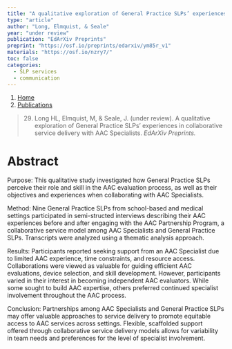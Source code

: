 ```yaml
---
title: "A qualitative exploration of General Practice SLPs’ experiences in collaborative service delivery with AAC Specialists"
type: "article"
author: "Long, Elmquist, & Seale"
year: "under review"
publication: "EdArXiv Preprints"
preprint: "https://osf.io/preprints/edarxiv/ym85r_v1"
materials: "https://osf.io/nzry7/"
toc: false
categories:
  - SLP services
  - communication
---
```


```{=html}
<nav aria-label="breadcrumb">
  <ol class="breadcrumb">
    <li class="breadcrumb-item"><a href="../../index.html">Home</a></li>
    <li class="breadcrumb-item"><a href="../../publications.html">Publications</a></li>
  </ol>
</nav>
```


> 29.	Long HL, Elmquist, M, & Seale, J. (under review). A qualitative exploration of General Practice SLPs’ experiences in collaborative service delivery with AAC Specialists. *EdArXiv Preprints.*

# Abstract

Purpose: This qualitative study investigated how General Practice SLPs perceive their role and skill in the AAC evaluation process, as well as their objectives and experiences when collaborating with AAC Specialists. 

Method: Nine General Practice SLPs from school-based and medical settings participated in semi-structed interviews describing their AAC experiences before and after engaging with the AAC Partnership Program, a collaborative service model among AAC Specialists and General Practice SLPs. Transcripts were analyzed using a thematic analysis approach. 

Results: Participants reported seeking support from an AAC Specialist due to limited AAC experience, time constraints, and resource access. Collaborations were viewed as valuable for guiding efficient AAC evaluations, device selection, and skill development. However, participants varied in their interest in becoming independent AAC evaluators. While some sought to build AAC expertise, others preferred continued specialist involvement throughout the AAC process. 

Conclusion: Partnerships among AAC Specialists and General Practice SLPs may offer valuable approaches to service delivery to promote equitable access to AAC services across settings. Flexible, scaffolded support offered through collaborative service delivery models allows for variability in team needs and preferences for the level of specialist involvement.